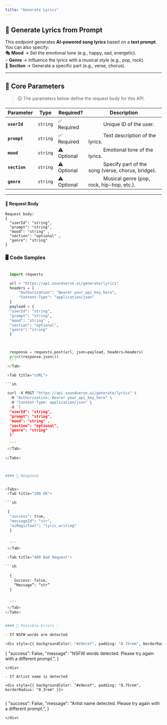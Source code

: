 ```yaml
---
title: "Generate Lyrics"
---
```



## 🎼 Generate Lyrics from Prompt  
This endpoint generates **AI-powered song lyrics** based on a **text prompt**.  
You can also specify:  
🎭 **Mood** → Set the emotional tone (e.g., happy, sad, energetic).  
🎶 **Genre** → Influence the lyrics with a musical style (e.g., pop, rock).  
📖 **Section** → Generate a specific part (e.g., verse, chorus).  

---

## 🔹 **Core Parameters**  
> 🛈 The parameters below define the request body for this API.

| Parameter  | Type      | Required? | Description |
|------------|----------|-----------|-------------|
| **`userId`**  | `string`  | ✅ Required |  &#x2003;&emsp;&emsp;Unique ID of the user. |
| **`prompt`**  | `string`  | ✅ Required |  &#x2003;&emsp;&emsp;Text description of the lyrics. |
| **`mood`** | `string` | ⚠️ Optional | &#x2003;&emsp;&emsp;Emotional tone of the lyrics. |
| **`section`**  | `string`  | ⚠️ Optional |  &#x2003;&emsp;&emsp;Specify part of the song (verse, chorus, bridge). |
| **`genre`**  | `string`  | ⚠️ Optional | &#x2003;&emsp;&emsp;Musical genre (pop, rock, hip-hop, etc.). |

---


#### 📩 **Request Body**

<div style={{ backgroundColor: "#e9ecef", padding: "0.75rem", borderRadius: "0.3rem" }}>
  
```
Request body: 
{
  "userId": "string",
  "prompt": "string",
  "mood": "string" ,
  "section": "optional" ,
  "genre": "string"
}
```
</div>

### 🖥️ Code Samples

<Tabs>
  <Tab title="Python">
  
  ```python

    import requests

    url = "https://api.soundverse.ai/generate/lyrics"
    headers = {
        "Authorization": "Bearer your_api_key_here",
        "Content-Type": "application/json"
    }
    payload = {
    "userId": "string",
    "prompt": "string",
    "mood": "string" ,
    "section": "optional",
    "genre": "string"
    }



    response = requests.post(url, json=payload, headers=headers)
    print(response.json())
    ```
   </Tab>

   <Tab title="cURL">
  
  ```sh

   curl -X POST "https://api.soundverse.ai/generate/lyrics" \
    -H "Authorization: Bearer your_api_key_here" \
    -H "Content-Type: application/json" \
    -d '{
    "userId": "string",
    "prompt": "string",
    "mood": "string" ,
    "section": "optional",
    "genre": "string"
    }'

    ```
   </Tab>
   
</Tabs>



#### 📌 Response


<Tabs>
   <Tab title="200 OK">
  
  ```sh

   {
    "success": true,
    "messageId": "str",
    "aiMagicTool": "lyric_writing"
    }


    ```
   </Tab>

   <Tab title="400 Bad Request">
  
  ```sh
      
    {
      Success: false,
      “Message”: “str”
    }


    ```
   </Tab>
</Tabs>


#### 🚫 Possible Errors :

- If NSFW words are detected

<div style={{ backgroundColor: "#e9ecef", padding: "0.75rem", borderRadius: "0.3rem" }}>
  
```
{
"success": False,
"message": "NSFW words detected. Please try again with a different prompt.",
}
```
</div>

- If Artist name is detected

<div style={{ backgroundColor: "#e9ecef", padding: "0.75rem", borderRadius: "0.3rem" }}>
  
```
{
"success": False,
"message": "Artist name detected. Please try again with a different prompt.",
}
```
</div>

